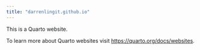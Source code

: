 ```yaml
---
title: "darrenlingit.github.io"
---
```


This is a Quarto website.

To learn more about Quarto websites visit <https://quarto.org/docs/websites>.
